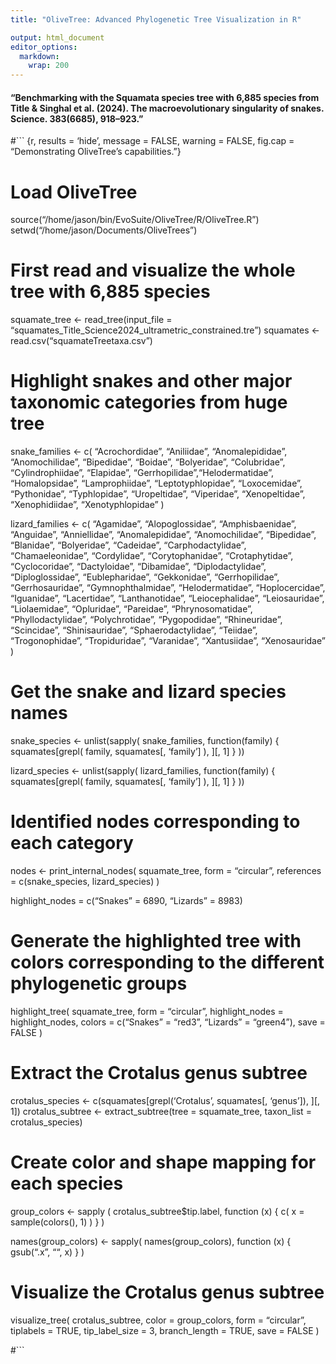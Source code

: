 ```yaml
---
title: "OliveTree: Advanced Phylogenetic Tree Visualization in R"

output: html_document
editor_options: 
  markdown: 
    wrap: 200
---
```


#### "Benchmarking with the Squamata species tree with 6,885 species from Title & Singhal et al. (2024). The macroevolutionary singularity of snakes. Science. 383(6685), 918--923."

#\`\`\` {r, results = 'hide', message = FALSE, warning = FALSE, fig.cap = "Demonstrating OliveTree's capabilities."}

# Load OliveTree

source("/home/jason/bin/EvoSuite/OliveTree/R/OliveTree.R") setwd("/home/jason/Documents/OliveTrees")

# First read and visualize the whole tree with 6,885 species

squamate_tree \<- read_tree(input_file = "squamates_Title_Science2024_ultrametric_constrained.tre") squamates \<- read.csv("squamateTreetaxa.csv")

# Highlight snakes and other major taxonomic categories from huge tree

snake_families \<- c( "Acrochordidae", "Aniliidae", "Anomalepididae", "Anomochilidae", "Bipedidae", "Boidae", "Bolyeridae", "Colubridae", "Cylindrophiidae", "Elapidae",
"Gerrhopilidae","Helodermatidae", "Homalopsidae", "Lamprophiidae", "Leptotyphlopidae", "Loxocemidae", "Pythonidae", "Typhlopidae", "Uropeltidae", "Viperidae", "Xenopeltidae", "Xenophidiidae",
"Xenotyphlopidae" )

lizard_families \<- c( "Agamidae", "Alopoglossidae", "Amphisbaenidae", "Anguidae", "Anniellidae", "Anomalepididae", "Anomochilidae", "Bipedidae", "Blanidae", "Bolyeridae", "Cadeidae",
"Carphodactylidae", "Chamaeleonidae", "Cordylidae", "Corytophanidae", "Crotaphytidae", "Cyclocoridae", "Dactyloidae", "Dibamidae", "Diplodactylidae", "Diploglossidae", "Eublepharidae", "Gekkonidae",
"Gerrhopilidae", "Gerrhosauridae", "Gymnophthalmidae", "Helodermatidae", "Hoplocercidae", "Iguanidae", "Lacertidae", "Lanthanotidae", "Leiocephalidae", "Leiosauridae", "Liolaemidae", "Opluridae",
"Pareidae", "Phrynosomatidae", "Phyllodactylidae", "Polychrotidae", "Pygopodidae", "Rhineuridae", "Scincidae", "Shinisauridae", "Sphaerodactylidae", "Teiidae", "Trogonophidae", "Tropiduridae",
"Varanidae", "Xantusiidae", "Xenosauridae" )

# Get the snake and lizard species names

snake_species \<- unlist(sapply( snake_families, function(family) { squamates[grepl( family, squamates[, 'family'] ), ][, 1] } ))

lizard_species \<- unlist(sapply( lizard_families, function(family) { squamates[grepl( family, squamates[, 'family'] ), ][, 1] } ))

# Identified nodes corresponding to each category

nodes \<- print_internal_nodes( squamate_tree, form = "circular", references = c(snake_species, lizard_species) )

highlight_nodes = c("Snakes" = 6890, "Lizards" = 8983)

# Generate the highlighted tree with colors corresponding to the different phylogenetic groups

highlight_tree( squamate_tree, form = "circular", highlight_nodes = highlight_nodes, colors = c("Snakes" = "red3", "Lizards" = "green4"), save = FALSE )

# Extract the Crotalus genus subtree

crotalus_species \<- c(squamates[grepl('Crotalus', squamates[, 'genus']), ][, 1]) crotalus_subtree \<- extract_subtree(tree = squamate_tree, taxon_list = crotalus_species)

# Create color and shape mapping for each species

group_colors \<- sapply ( crotalus_subtree\$tip.label, function (x) { c( x = sample(colors(), 1) ) } )

names(group_colors) \<- sapply( names(group_colors), function (x) { gsub(".x", "", x) } )

# Visualize the Crotalus genus subtree

visualize_tree( crotalus_subtree, color = group_colors, form = "circular", tiplabels = TRUE, tip_label_size = 3, branch_length = TRUE, save = FALSE )

#\`\`\`
